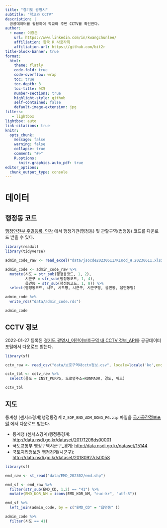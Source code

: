 ```yaml
---
title: "경기도 광명시"
subtitle: "학교와 CCTV"
description: |
  공공데이터를 활용하여 학교와 주변 CCTV를 확인한다.
author:
  - name: 이광춘
    url: https://www.linkedin.com/in/kwangchunlee/
    affiliation: 한국 R 사용자회
    affiliation-url: https://github.com/bit2r
title-block-banner: true
format:
  html:
    theme: flatly
    code-fold: true
    code-overflow: wrap
    toc: true
    toc-depth: 3
    toc-title: 목차
    number-sections: true
    highlight-style: github    
    self-contained: false
    default-image-extension: jpg
filters:
   - lightbox
lightbox: auto
link-citations: true
knitr:
  opts_chunk: 
    message: false
    warning: false
    collapse: true
    comment: "#>" 
    R.options:
      knitr.graphics.auto_pdf: true
editor_options: 
  chunk_output_type: console
---
```



# 데이터

## 행정동 코드

[행정안전부 주민등록, 인감](https://www.mois.go.kr/frt/bbs/type001/commonSelectBoardList.do?bbsId=BBSMSTR_000000000052) 에서 행정기관(행정동) 및 관할구역(법정동) 코드를 다운로드 받을 수 있다.

```r
library(readxl)
library(tidyverse)

admin_code_raw <- read_excel("data/jsocde20230611/KIKcd_H.20230611.xlsx")

admin_code <- admin_code_raw %>% 
  mutate(시도 = str_sub(행정동코드, 1, 2),
         시군구 = str_sub(행정동코드, 1, 4),
         읍면동 = str_sub(행정동코드, 1, 8)) %>% 
  select(행정동코드, 시도, 시도명, 시군구, 시군구명, 읍면동, 읍면동명) 

admin_code %>%
  write_rds("data/admin_code.rds")

admin_code
```


## CCTV 정보

2022-01-27 등록된 [경기도 광명시_어린이보호구역 내 CCTV 정보_API](https://www.data.go.kr/data/15098625/openapi.do)를 공공데이터포털에서 다운로드 받는다.

```r
library(sf)

cctv_raw <- read_csv("data/보호구역내cctv정보.csv", locale=locale('ko',encoding='euc-kr'))

cctv_tbl <- cctv_raw %>% 
  select(용도 = INST_PURPS, 도로명주소=RDNMADR, 경도, 위도)

cctv_tbl
```

## 지도

통계청 (센서스경계)행정동경계 `Z_SOP_BND_ADM_DONG_PG.zip` 파일을 [국가공간정보포털](http://www.nsdi.go.kr/) 에서 다운로드 받는다.

- 통계청 (센서스경계)행정동경계: <http://data.nsdi.go.kr/dataset/20171206ds00001>
- 국토교통부 행정구역시군구_경계: <http://data.nsdi.go.kr/dataset/15144>
- 국토지리정보원 행정경계(시군구): <http://data.nsdi.go.kr/dataset/20180927ds0058>

```r
library(sf)

emd_raw <- st_read("data/EMD_202302/emd.shp")

emd_sf <- emd_raw %>% 
  filter(str_sub(EMD_CD, 1,2) == "41") %>% 
  mutate(EMD_KOR_NM = iconv(EMD_KOR_NM, "euc-kr", "utf-8"))

emd_sf %>% 
  left_join(admin_code, by = c("EMD_CD" = "읍면동" ))

admin_code %>% 
  filter(시도 == 41)

```












